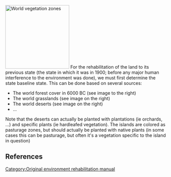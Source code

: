 [[File:World vegetation zones.png|thumb|right|200px|World vegetation zones]]
For the rehabilitation of the land to its previous state (the state in which it was in 1900; before any major human interference to the environment was done), we must first determine the state baseline state. This can be done based on several sources:
* The world forest cover in 6000 BC (see image to the right)
* The world grasslands (see image on the right)
* The world deserts (see image on the right)
* ...

Note that the deserts can actually be planted with plantations (ie orchards, ...) and specific plants (ie hardleafed vegetation). The islands are colored as pasturage zones, but should actually be planted with native plants (in some cases this can be pasturage, but often it's a vegetation specific to the island in question)

==References==
{{reflist}}

[[Category:Original environment rehabilitation manual]]